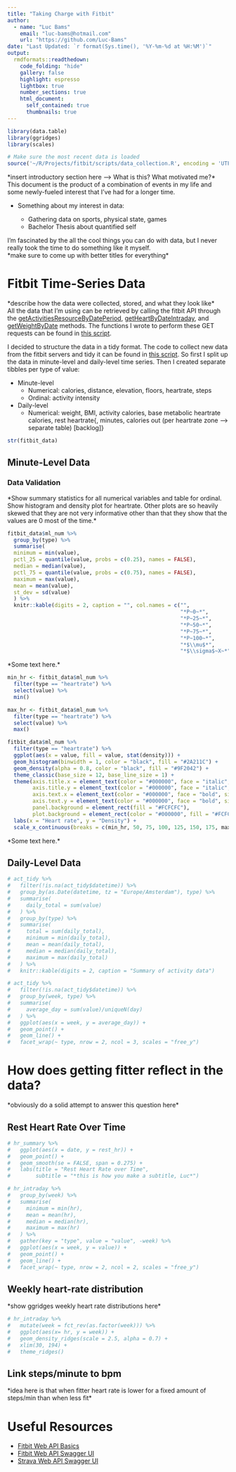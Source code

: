 ```yaml
---
title: "Taking Charge with Fitbit"
author: 
  - name: "Luc Bams"
    email: "luc-bams@hotmail.com"
    url: "https://github.com/Luc-Bams"
date: "Last Updated: `r format(Sys.time(), '%Y-%m-%d at %H:%M')`"
output:
  rmdformats::readthedown:
    code_folding: "hide"
    gallery: false
    highlight: espresso
    lightbox: true
    number_sections: true
    html_document:
      self_contained: true
      thumbnails: true
---
```


```r
library(data.table)
library(ggridges)
library(scales)

# Make sure the most recent data is loaded
source('~/R/Projects/fitbit/scripts/data_collection.R', encoding = 'UTF-8')
```

\*insert introductory section here --> What is this? What motivated me?\*  
This document is the product of a combination of events in my life and some newly-fueled interest that I've had for a longer time.

  * Something about my interest in data:  
  
    + Gathering data on sports, physical state, games  
    + Bachelor Thesis about quantified self  
    
I'm fascinated by the all the cool things you can do with data, but I never really took the time to do something like it myself.   
\*make sure to come up with better titles for everything\*  

# Fitbit Time-Series Data
\*describe how the data were collected, stored, and what they look like\*  
All the data that I'm using can be retrieved by calling the fitbit API through the [getActivitiesResourceByDatePeriod](https://dev.fitbit.com/build/reference/web-api/explore/#/Time_Series/getActivitiesResourceByDatePeriod), [getHeartByDateIntraday](https://dev.fitbit.com/build/reference/web-api/explore/#/Heart_Rate_Intraday_Time_Series/getHeartByDateIntraday), and [getWeightByDate](https://dev.fitbit.com/build/reference/web-api/explore/#/Body_and_Weight/getWeightByDate) methods. The functions I wrote to perform these GET requests can be found in [this script](https://github.com/Luc-Bams/fitbit/blob/master/scripts/data_collection_functions.R).  

I decided to structure the data in a tidy format. The code to collect new data from the fitbit servers and tidy it can be found in [this script](https://github.com/Luc-Bams/fitbit/blob/master/scripts/data_collection.R). So first I split up the data in minute-level and daily-level time series. Then I created separate tibbles per type of value:    

* Minute-level
    + Numerical: calories, distance, elevation, floors, heartrate, steps
    + Ordinal: activity intensity
* Daily-level
    + Numerical: weight, BMI, activity calories, base metabolic heartrate calories, rest heartrate{, minutes, calories out (per heartrate zone --> separate table) [backlog]}

```r
str(fitbit_data)
```

## Minute-Level Data

### Data Validation
\*Show summary statistics for all numerical variables and table for ordinal. Show histogram and density plot for heartrate. Other plots are so heavily skewed that they are not very informative other than that they show that the values are 0 most of the time.\*
```r
fitbit_data$ml_num %>%
  group_by(type) %>%
  summarise(
  minimum = min(value),
  pctl_25 = quantile(value, probs = c(0.25), names = FALSE),
  median = median(value),
  pctl_75 = quantile(value, probs = c(0.75), names = FALSE),
  maximum = max(value),
  mean = mean(value),
  st_dev = sd(value)
  ) %>%
  knitr::kable(digits = 2, caption = "", col.names = c("", 
                                                       "*P~0~*",
                                                       "*P~25~*",
                                                       "*P~50~*",
                                                       "*P~75~*",
                                                       "*P~100~*",
                                                       "*$\\mu$*",
                                                       "*$\\sigma$~X~*"))
```

\*Some text here.\*

```r
min_hr <- fitbit_data$ml_num %>%
  filter(type == "heartrate") %>%
  select(value) %>%
  min()

max_hr <- fitbit_data$ml_num %>%
  filter(type == "heartrate") %>%
  select(value) %>%
  max()

fitbit_data$ml_num %>%
  filter(type == "heartrate") %>%
  ggplot(aes(x = value, fill = value, stat(density))) +
  geom_histogram(binwidth = 1, color = "black", fill = "#2A211C") +
  geom_density(alpha = 0.8, color = "black", fill = "#9F2042") +
  theme_classic(base_size = 12, base_line_size = 1) +
  theme(axis.title.x = element_text(color = "#000000", face = "italic", margin = margin(7.5, 0, 0, 0)),
        axis.title.y = element_text(color = "#000000", face = "italic", margin = margin(0, 7.5, 0, 0)),
        axis.text.x = element_text(color = "#000000", face = "bold", size = 9),
        axis.text.y = element_text(color = "#000000", face = "bold", size = 9),
        panel.background = element_rect(fill = "#FCFCFC"),
        plot.background = element_rect(color = "#000000", fill = "#FCFCFC")) +
  labs(x = "Heart rate", y = "Density") +
  scale_x_continuous(breaks = c(min_hr, 50, 75, 100, 125, 150, 175, max_hr))
```

\*Some text here.\*

## Daily-Level Data
```r
# act_tidy %>% 
#   filter(!is.na(act_tidy$datetime)) %>%
#   group_by(as.Date(datetime, tz = "Europe/Amsterdam"), type) %>%
#   summarise(
#     daily_total = sum(value)
#   ) %>%
#   group_by(type) %>%
#   summarise(
#     total = sum(daily_total),
#     minimum = min(daily_total),
#     mean = mean(daily_total),
#     median = median(daily_total),
#     maximum = max(daily_total)
#   ) %>% 
#   knitr::kable(digits = 2, caption = "Summary of activity data")
```

```r
# act_tidy %>% 
#   filter(!is.na(act_tidy$datetime)) %>%
#   group_by(week, type) %>%
#   summarise(
#     average_day = sum(value)/uniqueN(day)
#   ) %>%
#   ggplot(aes(x = week, y = average_day)) +
#   geom_point() +
#   geom_line() +
#   facet_wrap(~ type, nrow = 2, ncol = 3, scales = "free_y")
```

# How does getting fitter reflect in the data?  
\*obviously do a solid attempt to answer this question here\*  

## Rest Heart Rate Over Time
```r
# hr_summary %>%
#   ggplot(aes(x = date, y = rest_hr)) +
#   geom_point() +
#   geom_smooth(se = FALSE, span = 0.275) +
#   labs(title = "Rest Heart Rate over Time",
#        subtitle = "*this is how you make a subtitle, Luc*")
```

```r
# hr_intraday %>%  
#   group_by(week) %>%
#   summarise(
#     minimum = min(hr),
#     mean = mean(hr),
#     median = median(hr),
#     maximum = max(hr)
#   ) %>% 
#   gather(key = "type", value = "value", -week) %>%
#   ggplot(aes(x = week, y = value)) +
#   geom_point() +
#   geom_line() +
#   facet_wrap(~ type, nrow = 2, ncol = 2, scales = "free_y")
```

## Weekly heart-rate distribution  
\*show ggridges weekly heart rate distributions here\* 
```r
# hr_intraday %>%
#   mutate(week = fct_rev(as.factor(week))) %>%
#   ggplot(aes(x= hr, y = week)) +
#   geom_density_ridges(scale = 2.5, alpha = 0.7) +
#   xlim(30, 194) +
#   theme_ridges()
```

## Link steps/minute to bpm  
\*idea here is that when fitter heart rate is lower for a fixed amount of steps/min than when less fit\*  

# Useful Resources

* [Fitbit Web API Basics](https://dev.fitbit.com/build/reference/web-api/basics/)
* [Fitbit Web API Swagger UI](https://dev.fitbit.com/build/reference/web-api/explore/#/)
* [Strava Web API Swagger UI](https://developers.strava.com/playground/#/)